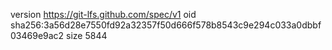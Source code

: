 version https://git-lfs.github.com/spec/v1
oid sha256:3a56d28e7550fd92a32357f50d666f578b8543c9e294c033a0dbbf03469e9ac2
size 5844
